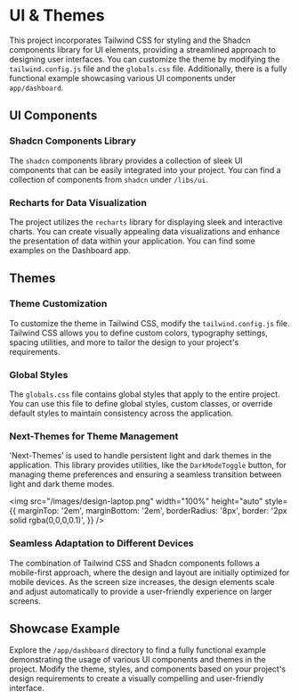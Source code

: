 # UI & Themes

This project incorporates Tailwind CSS for styling and the Shadcn components library for UI elements, providing a streamlined approach to designing user interfaces. You can customize the theme by modifying the `tailwind.config.js` file and the `globals.css` file. Additionally, there is a fully functional example showcasing various UI components under `app/dashboard`.

## UI Components

### Shadcn Components Library

The `shadcn` components library provides a collection of sleek UI components that can be easily integrated into your project. You can find a collection of components from `shadcn` under `/libs/ui`.

### Recharts for Data Visualization

The project utilizes the `recharts` library for displaying sleek and interactive charts. You can create visually appealing data visualizations and enhance the presentation of data within your application. You can find some examples on the Dashboard app.

## Themes

### Theme Customization

To customize the theme in Tailwind CSS, modify the `tailwind.config.js` file. Tailwind CSS allows you to define custom colors, typography settings, spacing utilities, and more to tailor the design to your project's requirements.

### Global Styles

The `globals.css` file contains global styles that apply to the entire project. You can use this file to define global styles, custom classes, or override default styles to maintain consistency across the application.

### Next-Themes for Theme Management

'Next-Themes' is used to handle persistent light and dark themes in the application. This library provides utilities, like the `DarkModeToggle` button, for managing theme preferences and ensuring a seamless transition between light and dark theme modes.

<img
    src="/images/design-laptop.png"
    width="100%"
    height="auto"
    style={{
        marginTop: '2em',
        marginBottom: '2em',
        borderRadius: '8px',
        border: '2px solid rgba(0,0,0,0.1)',
    }}
/>

### Seamless Adaptation to Different Devices

The combination of Tailwind CSS and Shadcn components follows a mobile-first approach, where the design and layout are initially optimized for mobile devices. As the screen size increases, the design elements scale and adjust automatically to provide a user-friendly experience on larger screens.

## Showcase Example

Explore the `/app/dashboard` directory to find a fully functional example demonstrating the usage of various UI components and themes in the project. Modify the theme, styles, and components based on your project's design requirements to create a visually compelling and user-friendly interface.
